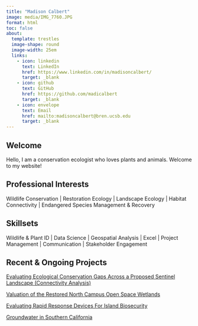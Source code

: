 ```yaml
---
title: "Madison Calbert"
image: media/IMG_7760.JPG
format: html
toc: false
about: 
  template: trestles
  image-shape: round
  image-width: 25em
  links:
    - icon: linkedin
      text: LinkedIn
      href: https://www.linkedin.com/in/madisoncalbert/
      target: _blank
    - icon: github
      text: GitHub
      href: https://github.com/madicalbert
      target: _blank
    - icon: envelope
      text: Email
      href: mailto:madisoncalbert@bren.ucsb.edu 
      target: _blank
---
```


## Welcome

Hello, I am a conservation ecologist who loves plants and animals. Welcome to my website! 

## Professional Interests

Wildlife Conservation \| Restoration Ecology \| Landscape Ecology \| Habitat Connectivity \| Endangered Species Management & Recovery

## Skillsets

Wildlife & Plant ID \| Data Science \| Geospatial Analysis \| Excel \| Project Management \| Communication \| Stakeholder Engagement

## Recent & Ongoing Projects

[Evaluating Ecological Conservation Gaps Across a Proposed Sentinel Landscape (Connectivity Analysis)](https://bren.ucsb.edu/projects/evaluating-ecological-conservation-gaps-across-proposed-sentinel-landscape)

[Valuation of the Restored North Campus Open Space Wetlands](https://drive.google.com/file/d/1_j_kb0NhQyN6CxDLwFXG2aI8nk6npr8m/view?usp=sharing)

[Evaluating Rapid Response Devices For Island Biosecurity](https://drive.google.com/file/d/1ChEQflNmlyfhpTjxFfNV3c-mZtvS3gP_/view?usp=sharing)

[Groundwater in Southern California](https://natcatmayer.shinyapps.io/groundwatershinyapp/)
